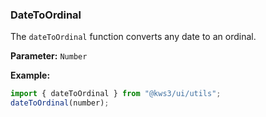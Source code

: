 
<Version />

<Meta of={Stories} />

### DateToOrdinal

The `dateToOrdinal` function converts any date to an ordinal.

**Parameter:**
`Number`

**Example:**

```js
import { dateToOrdinal } from "@kws3/ui/utils";
dateToOrdinal(number);
```

<Story of={Stories.Main} />
